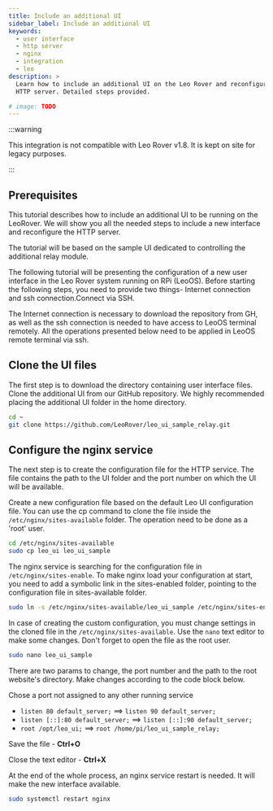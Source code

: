 ```yaml
---
title: Include an additional UI
sidebar_label: Include an additional UI
keywords:
  - user interface
  - http server
  - nginx
  - integration
  - leo
description: >
  Learn how to include an additional UI on the Leo Rover and reconfigure the
  HTTP server. Detailed steps provided.

# image: TODO
---
```


:::warning

This integration is not compatible with Leo Rover v1.8. It is kept on site for
legacy purposes.

:::

## Prerequisites

<LinkButton to="/docs/leo-rover/guides/ssh" title="Connect via SSH" />
<LinkButton
  to="/docs/leo-rover/guides/connect-to-network"
  title="Connect to a local network and the Internet"
/>

This tutorial describes how to include an additional UI to be running on the
LeoRover. We will show you all the needed steps to include a new interface and
reconfigure the HTTP server.

The tutorial will be based on the sample UI dedicated to controlling the
additional relay module.

The following tutorial will be presenting the configuration of a new user
interface in the Leo Rover system running on RPi (LeoOS). Before starting the
following steps, you need to provide two things- Internet connection and ssh
connection.Connect via SSH.

The Internet connection is necessary to download the repository from GH, as well
as the ssh connection is needed to have access to LeoOS terminal remotely. All
the operations presented below need to be applied in LeoOS remote terminal via
ssh.

## Clone the UI files

The first step is to download the directory containing user interface files.
Clone the additional UI from our GitHub repository. We highly recommended
placing the additional UI folder in the home directory.

```bash
cd ~
git clone https://github.com/LeoRover/leo_ui_sample_relay.git
```

## Configure the nginx service

The next step is to create the configuration file for the HTTP service. The file
contains the path to the UI folder and the port number on which the UI will be
available.

Create a new configuration file based on the default Leo UI configuration file.
You can use the cp command to clone the file inside the
`/etc/nginx/sites-available` folder. The operation need to be done as a 'root'
user.

```bash
cd /etc/nginx/sites-available
sudo cp leo_ui leo_ui_sample
```

The nginx service is searching for the configuration file in
`/etc/nginx/sites-enable`. To make nginx load your configuration at start, you
need to add a symbolic link in the sites-enabled folder, pointing to the
configuration file in sites-available folder.

```bash
sudo ln -s /etc/nginx/sites-available/leo_ui_sample /etc/nginx/sites-enabled/
```

In case of creating the custom configuration, you must change settings in the
cloned file in the `/etc/nginx/sites-available`. Use the `nano` text editor to
make some changes. Don't forget to open the file as the root user.

```bash
sudo nano leo_ui_sample
```

There are two params to change, the port number and the path to the root
website's directory. Make changes according to the code block below.

Chose a port not assigned to any other running service

- `listen 80 default_server;` ==> `listen 90 default_server;`
- `listen [::]:80 default_server;` ==> `listen [::]:90 default_server;`
- `root /opt/leo_ui;` ==> `root /home/pi/leo_ui_sample_relay;`

Save the file - **Ctrl+O**

Close the text editor - **Ctrl+X**

At the end of the whole process, an nginx service restart is needed. It will
make the new interface available.

```bash
sudo systemctl restart nginx
```
